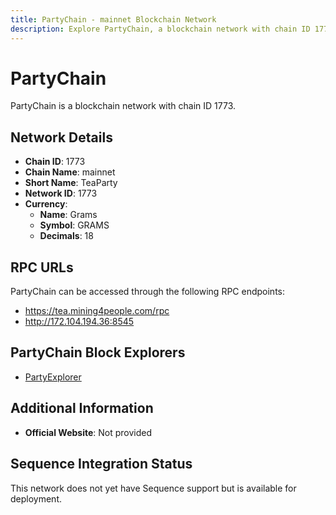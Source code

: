 ```yaml
--- 
title: PartyChain - mainnet Blockchain Network
description: Explore PartyChain, a blockchain network with chain ID 1773. Learn about its native currency, Grams, and how to interact with the network.
---
```


# PartyChain

PartyChain is a blockchain network with chain ID 1773.

## Network Details

- **Chain ID**: 1773
- **Chain Name**: mainnet
- **Short Name**: TeaParty
- **Network ID**: 1773
- **Currency**: 
  - **Name**: Grams
  - **Symbol**: GRAMS
  - **Decimals**: 18

## RPC URLs

PartyChain can be accessed through the following RPC endpoints:

- https://tea.mining4people.com/rpc
- http://172.104.194.36:8545

## PartyChain Block Explorers

- [PartyExplorer](https://partyexplorer.co)

## Additional Information

- **Official Website**: Not provided

## Sequence Integration Status

This network does not yet have Sequence support but is available for deployment.
